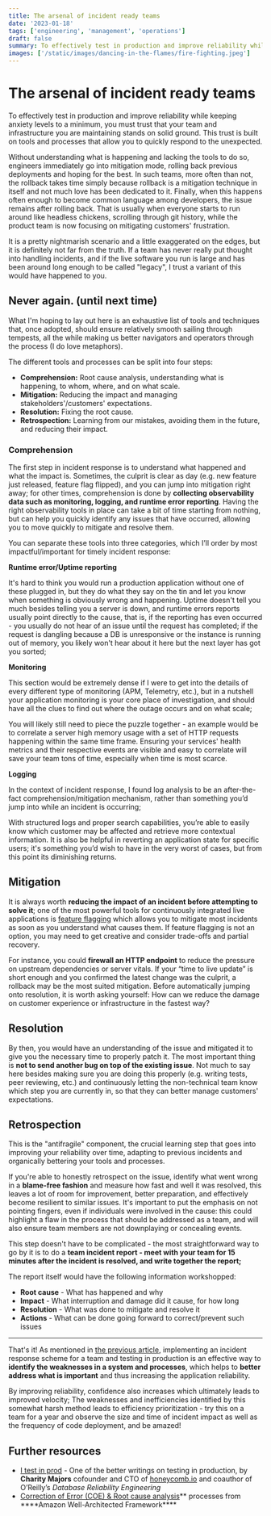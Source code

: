```yaml
---
title: The arsenal of incident ready teams
date: '2023-01-18'
tags: ['engineering', 'management', 'operations']
draft: false
summary: To effectively test in production and improve reliability while keeping anxiety levels to a minimum, you must trust that your team and infrastructure you are maintaining stands on solid ground. This trust is built on tools and processes that allow you to quickly respond to the unexpected.
images: ['/static/images/dancing-in-the-flames/fire-fighting.jpeg']
---
```


# The arsenal of incident ready teams

To effectively test in production and improve reliability while keeping anxiety levels to a minimum, you must trust that your team and infrastructure you are maintaining stands on solid ground. This trust is built on tools and processes that allow you to quickly respond to the unexpected.

Without understanding what is happening and lacking the tools to do so, engineers immediately go into mitigation mode, rolling back previous deployments and hoping for the best. In such teams, more often than not, the rollback takes time simply because rollback is a mitigation technique in itself and not much love has been dedicated to it. Finally, when this happens often enough to become common language among developers, the issue remains after rolling back. That is usually when everyone starts to run around like headless chickens, scrolling through git history, while the product team is now focusing on mitigating customers' frustration.

It is a pretty nightmarish scenario and a little exaggerated on the edges, but it is definitely not far from the truth. If a team has never really put thought into handling incidents, and if the live software you run is large and has been around long enough to be called "legacy", I trust a variant of this would have happened to you.

## Never again. (until next time)

What I'm hoping to lay out here is an exhaustive list of tools and techniques that, once adopted, should ensure relatively smooth sailing through tempests, all the while making us better navigators and operators through the process (I do love metaphors).

The different tools and processes can be split into four steps:

- **Comprehension:** Root cause analysis, understanding what is happening, to whom, where, and on what scale.
- **Mitigation:** Reducing the impact and managing stakeholders'/customers' expectations.
- **Resolution:** Fixing the root cause.
- **Retrospection:** Learning from our mistakes, avoiding them in the future, and reducing their impact.

### Comprehension

The first step in incident response is to understand what happened and what the impact is. Sometimes, the culprit is clear as day (e.g. new feature just released, feature flag flipped), and you can jump into mitigation right away; for other times, comprehension is done by **collecting observability data such as monitoring, logging, and runtime error reporting**. Having the right observability tools in place can take a bit of time starting from nothing, but can help you quickly identify any issues that have occurred, allowing you to move quickly to mitigate and resolve them.

You can separate these tools into three categories, which I’ll order by most impactful/important for timely incident response:

**Runtime error/Uptime reporting**

It's hard to think you would run a production application without one of these plugged in, but they do what they say on the tin and let you know when something is obviously wrong and happening. Uptime doesn't tell you much besides telling you a server is down, and runtime errors reports usually point directly to the cause, that is, if the reporting has even occurred - you usually do not hear of an issue until the request has completed; if the request is dangling because a DB is unresponsive or the instance is running out of memory, you likely won't hear about it here but the next layer has got you sorted;

**Monitoring**

This section would be extremely dense if I were to get into the details of every different type of monitoring (APM, Telemetry, etc.), but in a nutshell your application monitoring is your core place of investigation, and should have all the clues to find out where the outage occurs and on what scale;

You will likely still need to piece the puzzle together - an example would be to correlate a server high memory usage with a set of HTTP requests happening within the same time frame. Ensuring your services' health metrics and their respective events are visible and easy to correlate will save your team tons of time, especially when time is most scarce.

**Logging**

In the context of incident response, I found log analysis to be an after-the-fact comprehension/mitigation mechanism, rather than something you’d jump into while an incident is occurring;

With structured logs and proper search capabilities, you’re able to easily know which customer may be affected and retrieve more contextual information. It is also be helpful in reverting an application state for specific users; it's something you’d wish to have in the very worst of cases, but from this point its diminishing returns.

## Mitigation

It is always worth **reducing the impact of an incident before attempting to solve it**; one of the most powerful tools for continuously integrated live applications is [feature flagging](https://www.atlassian.com/continuous-delivery/principles/feature-flags) which allows you to mitigate most incidents as soon as you understand what causes them. If feature flagging is not an option, you may need to get creative and consider trade-offs and partial recovery.

For instance, you could **firewall an HTTP endpoint** to reduce the pressure on upstream dependencies or server vitals. If your “time to live update” is short enough and you confirmed the latest change was the culprit, a rollback may be the most suited mitigation. Before automatically jumping onto resolution, it is worth asking yourself: How can we reduce the damage on customer experience or infrastructure in the fastest way?

## Resolution

By then, you would have an understanding of the issue and mitigated it to give you the necessary time to properly patch it. The most important thing is **not to send another bug on top of the existing issue**. Not much to say here besides making sure you are doing this properly (e.g. writing tests, peer reviewing, etc.) and continuously letting the non-technical team know which step you are currently in, so that they can better manage customers' expectations.

## Retrospection

This is the "antifragile" component, the crucial learning step that goes into improving your reliability over time, adapting to previous incidents and organically bettering your tools and processes.

If you're able to honestly retrospect on the issue, identify what went wrong in a **blame-free fashion** and measure how fast and well it was resolved, this leaves a lot of room for improvement, better preparation, and effectively become resilient to similar issues. It's important to put the emphasis on not pointing fingers, even if individuals were involved in the cause: this could highlight a flaw in the process that should be addressed as a team, and will also ensure team members are not downplaying or concealing events.

This step doesn't have to be complicated - the most straightforward way to go by it is to do a **team incident report - meet with your team for 15 minutes after the incident is resolved, and write together the report;**

The report itself would have the following information workshopped:

- **Root cause** - What has happened and why
- **Impact** - What interruption and damage did it cause, for how long
- **Resolution** - What was done to mitigate and resolve it
- **Actions** - What can be done going forward to correct/prevent such issues

---

That's it! As mentioned in [the previous article](/blog/dancing-with-the-flames), implementing an incident response scheme for a team and testing in production is an effective way to **identify the weaknesses in a system and processes**, which helps to **better address what is important** and thus increasing the application reliability.

By improving reliability, confidence also increases which ultimately leads to improved velocity; The weaknesses and inefficiencies identified by this somewhat harsh method leads to efficiency prioritization - try this on a team for a year and observe the size and time of incident impact as well as the frequency of code deployment, and be amazed!

## Further resources

- [I test in prod](https://increment.com/testing/i-test-in-production/) - One of the better writings on testing in production, by **Charity Majors** cofounder and CTO of [honeycomb.io](http://honeycomb.io/) and coauthor of O’Reilly’s *Database Reliability Engineering*
- [Correction of Error (COE) & Root cause analysis](https://wa.aws.amazon.com/wat.concept.coe.en.html)** processes from \*\***Amazon Well-Architected Framework\*\*\*\*
